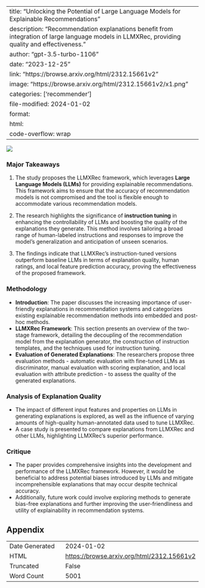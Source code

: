 
---
title: "Unlocking the Potential of Large Language Models for Explainable Recommendations"
description: "Recommendation explanations benefit from integration of large language models in LLMXRec, providing quality and effectiveness."
author: "gpt-3.5-turbo-1106"
date: "2023-12-25"
link: "https://browse.arxiv.org/html/2312.15661v2"
image: "https://browse.arxiv.org/html/2312.15661v2/x1.png"
categories: ['recommender']
file-modified: 2024-01-02
format:
  html:
    code-overflow: wrap
---

![](https://browse.arxiv.org/html/2312.15661v2/x1.png)

### Major Takeaways

1. The study proposes the LLMXRec framework, which leverages **Large Language Models (LLMs)** for providing explainable recommendations. This framework aims to ensure that the accuracy of recommendation models is not compromised and the tool is flexible enough to accommodate various recommendation models.

2. The research highlights the significance of **instruction tuning** in enhancing the controllability of LLMs and boosting the quality of the explanations they generate. This method involves tailoring a broad range of human-labeled instructions and responses to improve the model's generalization and anticipation of unseen scenarios.

3. The findings indicate that LLMXRec's instruction-tuned versions outperform baseline LLMs in terms of explanation quality, human ratings, and local feature prediction accuracy, proving the effectiveness of the proposed framework.

### Methodology

- **Introduction**: The paper discusses the increasing importance of user-friendly explanations in recommendation systems and categorizes existing explainable recommendation methods into embedded and post-hoc methods.
- **LLMXRec Framework**: This section presents an overview of the two-stage framework, detailing the decoupling of the recommendation model from the explanation generator, the construction of instruction templates, and the techniques used for instruction tuning.
- **Evaluation of Generated Explanations**: The researchers propose three evaluation methods - automatic evaluation with fine-tuned LLMs as discriminator, manual evaluation with scoring explanation, and local evaluation with attribute prediction - to assess the quality of the generated explanations.

### Analysis of Explanation Quality

- The impact of different input features and properties on LLMs in generating explanations is explored, as well as the influence of varying amounts of high-quality human-annotated data used to tune LLMXRec.
- A case study is presented to compare explanations from LLMXRec and other LLMs, highlighting LLMXRec's superior performance.

### Critique

- The paper provides comprehensive insights into the development and performance of the LLMXRec framework. However, it would be beneficial to address potential biases introduced by LLMs and mitigate incomprehensible explanations that may occur despite technical accuracy.
- Additionally, future work could involve exploring methods to generate bias-free explanations and further improving the user-friendliness and utility of explainability in recommendation systems.

## Appendix

|          |          |
|----------|----------|
| Date Generated     | 2024-01-02       |
| HTML     | [https://browse.arxiv.org/html/2312.15661v2](https://browse.arxiv.org/html/2312.15661v2)       |
| Truncated       | False       |
| Word Count       | 5001       |